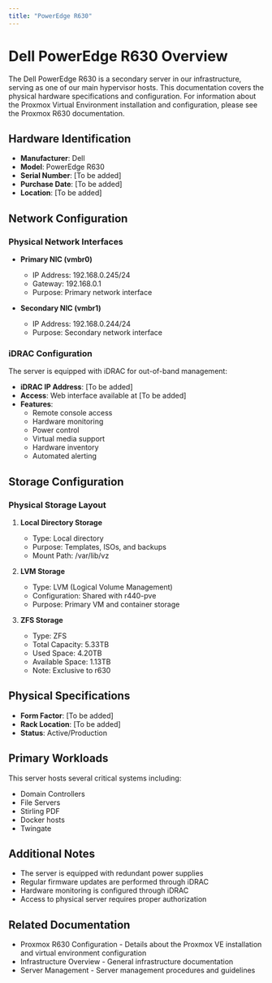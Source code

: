```yaml
---
title: "PowerEdge R630"
---
```


# Dell PowerEdge R630 Overview

The Dell PowerEdge R630 is a secondary server in our infrastructure, serving as one of our main hypervisor hosts. This documentation covers the physical hardware specifications and configuration. For information about the Proxmox Virtual Environment installation and configuration, please see the Proxmox R630 documentation.

## Hardware Identification

- **Manufacturer**: Dell
- **Model**: PowerEdge R630
- **Serial Number**: [To be added]
- **Purchase Date**: [To be added]
- **Location**: [To be added]

## Network Configuration

### Physical Network Interfaces

- **Primary NIC (vmbr0)**
  - IP Address: 192.168.0.245/24
  - Gateway: 192.168.0.1
  - Purpose: Primary network interface

- **Secondary NIC (vmbr1)**
  - IP Address: 192.168.0.244/24
  - Purpose: Secondary network interface

### iDRAC Configuration

The server is equipped with iDRAC for out-of-band management:

- **iDRAC IP Address**: [To be added]
- **Access**: Web interface available at [To be added]
- **Features**:
  - Remote console access
  - Hardware monitoring
  - Power control
  - Virtual media support
  - Hardware inventory
  - Automated alerting

## Storage Configuration

### Physical Storage Layout

1. **Local Directory Storage**
   - Type: Local directory
   - Purpose: Templates, ISOs, and backups
   - Mount Path: /var/lib/vz

2. **LVM Storage**
   - Type: LVM (Logical Volume Management)
   - Configuration: Shared with r440-pve
   - Purpose: Primary VM and container storage

3. **ZFS Storage**
   - Type: ZFS
   - Total Capacity: 5.33TB
   - Used Space: 4.20TB
   - Available Space: 1.13TB
   - Note: Exclusive to r630

## Physical Specifications

- **Form Factor**: [To be added]
- **Rack Location**: [To be added]
- **Status**: Active/Production

## Primary Workloads

This server hosts several critical systems including:
- Domain Controllers
- File Servers
- Stirling PDF
- Docker hosts
- Twingate

## Additional Notes

- The server is equipped with redundant power supplies
- Regular firmware updates are performed through iDRAC
- Hardware monitoring is configured through iDRAC
- Access to physical server requires proper authorization

## Related Documentation

- Proxmox R630 Configuration - Details about the Proxmox VE installation and virtual environment configuration
- Infrastructure Overview - General infrastructure documentation
- Server Management - Server management procedures and guidelines